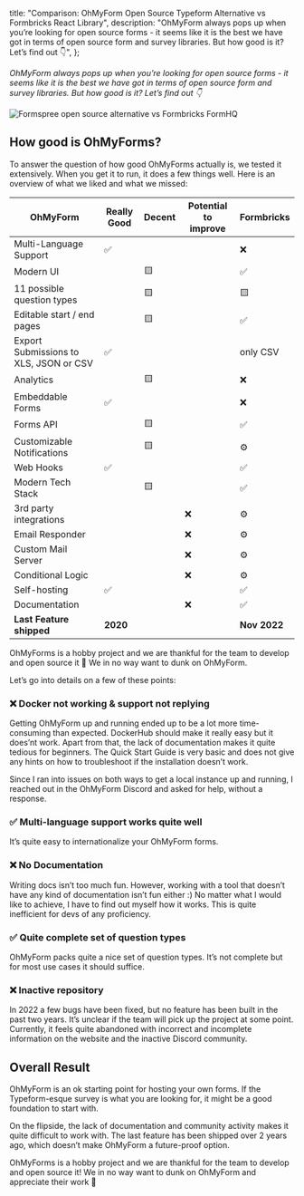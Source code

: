 
  title: "Comparison: OhMyForm Open Source Typeform Alternative vs Formbricks React Library",
  description:
    "OhMyForm always pops up when you’re looking for open source forms - it seems like it is the best we have got in terms of open source form and survey libraries. But how good is it? Let’s find out 👇",
};

_OhMyForm always pops up when you’re looking for open source forms - it seems like it is the best we have got in terms of open source form and survey libraries. But how good is it? Let’s find out 👇_

<Image
  src={HeaderImage}
  alt="Formspree open source alternative vs Formbricks FormHQ"
  className="rounded-lg"
/>

## How good is OhMyForms?

To answer the question of how good OhMyForms actually is, we tested it extensively. When you get it to run, it does a few things well. Here is an overview of what we liked and what we missed:

| OhMyForm                               | Really Good | Decent | Potential to improve | Formbricks   |
| -------------------------------------- | ----------- | ------ | -------------------- | ------------ |
| Multi-Language Support                 | ✅          |        |                      | ❌           |
| Modern UI                              |             | 🟨     |                      | ✅           |
| 11 possible question types             |             | 🟨     |                      | 🟨           |
| Editable start / end pages             |             | 🟨     |                      | ✅           |
| Export Submissions to XLS, JSON or CSV | ✅          |        |                      | only CSV     |
| Analytics                              |             | 🟨     |                      | ❌           |
| Embeddable Forms                       | ✅          |        |                      | ❌           |
| Forms API                              |             | 🟨     |                      | ✅           |
| Customizable Notifications             |             | 🟨     |                      | ⚙️           |
| Web Hooks                              | ✅          |        |                      | ✅           |
| Modern Tech Stack                      |             | 🟨     |                      | ✅           |
| 3rd party integrations                 |             |        | ❌                   | ⚙️           |
| Email Responder                        |             |        | ❌                   | ⚙️           |
| Custom Mail Server                     |             |        | ❌                   | ⚙️           |
| Conditional Logic                      |             |        | ❌                   | ⚙️           |
| Self-hosting                           | ✅          |        |                      | ✅           |
| Documentation                          |             |        | ❌                   | ✅           |
| **Last Feature shipped**               | **2020**    |        |                      | **Nov 2022** |

<Callout title="Hobby project" type="note">
  OhMyForms is a hobby project and we are thankful for the team to develop and open source it 🤍 We in no way
  want to dunk on OhMyForm.
</Callout>

Let’s go into details on a few of these points:

### ❌ Docker not working & support not replying

Getting OhMyForm up and running ended up to be a lot more time-consuming than expected. DockerHub should make it really easy but it does’nt work. Apart from that, the lack of documentation makes it quite tedious for beginners. The Quick Start Guide is very basic and does not give any hints on how to troubleshoot if the installation doesn’t work.

Since I ran into issues on both ways to get a local instance up and running, I reached out in the OhMyForm Discord and asked for help, without a response.

### ✅ Multi-language support works quite well

It’s quite easy to internationalize your OhMyForm forms.

### ❌ No Documentation

Writing docs isn’t too much fun. However, working with a tool that doesn’t have any kind of documentation isn’t fun either :) No matter what I would like to achieve, I have to find out myself how it works. This is quite inefficient for devs of any proficiency.

### ✅ Quite complete set of question types

OhMyForm packs quite a nice set of question types. It’s not complete but for most use cases it should suffice.

### ❌ Inactive repository

In 2022 a few bugs have been fixed, but no feature has been built in the past two years. It’s unclear if the team will pick up the project at some point. Currently, it feels quite abandoned with incorrect and incomplete information on the website and the inactive Discord community.

## Overall Result

OhMyForm is an ok starting point for hosting your own forms. If the Typeform-esque survey is what you are looking for, it might be a good foundation to start with.

On the flipside, the lack of documentation and community activity makes it quite difficult to work with. The last feature has been shipped over 2 years ago, which doesn’t make OhMyForm a future-proof option.

<Callout title="Once more" type="note">
  OhMyForms is a hobby project and we are thankful for the team to develop and open source it! We in no way
  want to dunk on OhMyForm and appreciate their work 🤍
</Callout>

<MdxTryItCTA />

